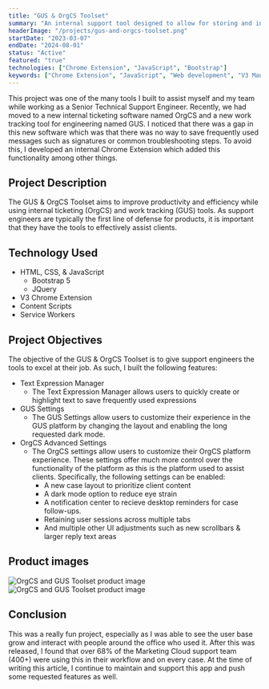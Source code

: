```yaml
---
title: "GUS & OrgCS Toolset"
summary: "An internal support tool designed to allow for storing and inserting frequently used messages. Deloyed to the internal Chrome Extension store and used by 68% of support engineers."
headerImage: "/projects/gus-and-orgcs-toolset.png"
startDate: "2023-03-07"
endDate: "2024-08-01"
status: "Active"
featured: "true"
technologies: ["Chrome Extension", "JavaScript", "Bootstrap"]
keywords: ["Chrome Extension", "JavaScript", "Web development", "V3 Manifest"]
---
```

This project was one of the many tools I built to assist myself and my team while working as a Senior Technical Support Engineer. Recently, we had moved to a new internal ticketing software named OrgCS and a new work tracking tool for engineering named GUS. I noticed that there was a gap in this new software which was that there was no way to save frequently used messages such as signatures or common troubleshooting steps. To avoid this, I developed an internal Chrome Extension which added this functionality among other things.

## Project Description
The GUS & OrgCS Toolset aims to improve productivity and efficiency while using internal ticketing (OrgCS) and work tracking (GUS) tools. As support engineers are typically the first line of defense for products, it is important that they have the tools to effectively assist clients.

## Technology Used
- HTML, CSS, & JavaScript
	- Bootstrap 5
	- JQuery
- V3 Chrome Extension
- Content Scripts
- Service Workers

## Project Objectives

The objective of the GUS & OrgCS Toolset is to give support engineers the tools to excel at their job. As such, I built the following features:
- Text Expression Manager
    - The Text Expression Manager allows users to quickly create or highlight text to save frequently used expressions
- GUS Settings
    - The GUS Settings allow users to customize their experience in the GUS platform by changing the layout and enabling the long requested dark mode.
- OrgCS Advanced Settings
    - The OrgCS settings allow users to customize their OrgCS platform experience. These settings offer much more control over the functionality of the platform as this is the platform used to assist clients. Specifically, the following settings can be enabled:
        - A new case layout to prioritize client content
        - A dark mode option to reduce eye strain
        - A notification center to recieve desktop reminders for case follow-ups.
        - Retaining user sessions across multiple tabs
        - And multiple other UI adjustments such as new scrollbars & larger reply text areas

## Product images
![OrgCS and GUS Toolset product image](/projects/toolset/toolset_0.png)
![OrgCS and GUS Toolset product image](/projects/toolset/toolset_1.png)

## Conclusion
This was a really fun project, especially as I was able to see the user base grow and interact with people around the office who used it. After this was released, I found that over 68% of the Marketing Cloud support team (400+) were using this in their workflow and on every case. At the time of writing this article, I continue to maintain and support this app and push some requested features as well.